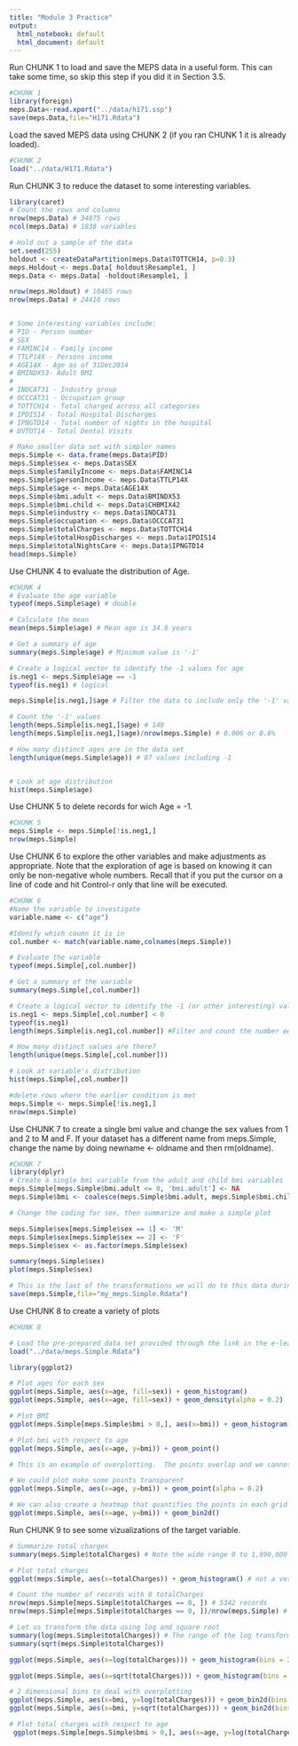 ---
title: "Module 3 Practice"
output:
  html_notebook: default
  html_document: default
---

Run CHUNK 1 to load and save the MEPS data in a useful form. This can take some time, so skip this step if you did it in Section 3.5.
```{r}
#CHUNK 1
library(foreign)
meps.Data<-read.xport("../data/h171.ssp")
save(meps.Data,file="H171.Rdata")
```

Load the saved MEPS data using CHUNK 2 (if you ran CHUNK 1 it is already loaded).

```{r}
#CHUNK 2
load("../data/H171.Rdata")
```

Run CHUNK 3 to reduce the dataset to some interesting variables.
```{r}
library(caret)
# Count the rows and columns
nrow(meps.Data) # 34875 rows
ncol(meps.Data) # 1838 variables

# Hold out a sample of the data
set.seed(255)
holdout <- createDataPartition(meps.Data$TOTTCH14, p=0.3)
meps.Holdout <- meps.Data[ holdout$Resample1, ]
meps.Data <- meps.Data[ -holdout$Resample1, ]

nrow(meps.Holdout) # 10465 rows
nrow(meps.Data) # 24410 rows


# Some interesting variables include:
# PID - Person number
# SEX
# FAMINC14 - Family income
# TTLP14X - Persons income
# AGE14X - Age as of 31Dec2014
# BMINDX53- Adult BMI
# 
# INDCAT31 - Industry group
# OCCCAT31 - Occupation group
# TOTTCH14 - Total charged across all categories
# IPDIS14 - Total Hospital Discharges
# IPNGTD14 - Total number of nights in the hospital
# DVTOT14 - Total Dental Visits

# Make smaller data set with simpler names
meps.Simple <- data.frame(meps.Data$PID)
meps.Simple$sex <- meps.Data$SEX
meps.Simple$familyIncome <- meps.Data$FAMINC14
meps.Simple$personIncome <- meps.Data$TTLP14X
meps.Simple$age <- meps.Data$AGE14X
meps.Simple$bmi.adult <- meps.Data$BMINDX53
meps.Simple$bmi.child <- meps.Data$CHBMIX42
meps.Simple$industry <- meps.Data$INDCAT31
meps.Simple$occupation <- meps.Data$OCCCAT31
meps.Simple$totalCharges <- meps.Data$TOTTCH14
meps.Simple$totalHospDischarges <- meps.Data$IPDIS14
meps.Simple$totalNightsCare <- meps.Data$IPNGTD14
head(meps.Simple)

```

Use CHUNK 4 to evaluate the distribution of Age.

```{r}
#CHUNK 4
# Evaluate the age variable
typeof(meps.Simple$age) # double

# Calculate the mean
mean(meps.Simple$age) # Mean age is 34.8 years

# Get a summary of age
summary(meps.Simple$age) # Minimum value is '-1'

# Create a logical vector to identify the -1 values for age
is.neg1 <- meps.Simple$age == -1
typeof(is.neg1) # logical

meps.Simple[is.neg1,]$age # Filter the data to include only the '-1' values

# Count the '-1' values
length(meps.Simple[is.neg1,]$age) # 149
length(meps.Simple[is.neg1,]$age)/nrow(meps.Simple) # 0.006 or 0.6%

# How many distinct ages are in the data set
length(unique(meps.Simple$age)) # 87 values including -1


# Look at age distribution
hist(meps.Simple$age)
```

Use CHUNK 5 to delete records for wich Age = -1.

```{r}
#CHUNK 5
meps.Simple <- meps.Simple[!is.neg1,]
nrow(meps.Simple)
```

Use CHUNK 6 to explore the other variables and make adjustments as appropriate. Note that the exploration of age is based on knowing it can only be non-negative whole numbers. Recall that if you put the cursor on a line of code and hit Control-r only that line will be executed.

```{r}
#CHUNK 6
#Name the variable to investigate
variable.name <- c("age")

#Idenify which coumn it is in
col.number <- match(variable.name,colnames(meps.Simple))

# Evaluate the variable
typeof(meps.Simple[,col.number])

# Get a summary of the variable
summary(meps.Simple[,col.number]) 

# Create a logical vector to identify the -1 (or other interesting) values 
is.neg1 <- meps.Simple[,col.number] < 0
typeof(is.neg1) 
length(meps.Simple[is.neg1,col.number]) #Filter and count the number equal to -1 

# How many distinct values are there?
length(unique(meps.Simple[,col.number])) 

# Look at variable's distribution
hist(meps.Simple[,col.number])

#delete rows where the earlier condition is met
meps.Simple <- meps.Simple[!is.neg1,]
nrow(meps.Simple)
```

Use CHUNK 7 to create a single bmi value and change the sex values from 1 and 2 to M and F. 
If your dataset has a different name from meps.Simple, change the name by doing newname <- oldname and then rm(oldname).

```{r}
#CHUNK 7
library(dplyr)
# Create a single bmi variable from the adult and child bmi variables
meps.Simple[meps.Simple$bmi.adult <= 0, 'bmi.adult'] <- NA
meps.Simple$bmi <- coalesce(meps.Simple$bmi.adult, meps.Simple$bmi.child)

# Change the coding for sex, then summarize and make a simple plot

meps.Simple$sex[meps.Simple$sex == 1] <- 'M'
meps.Simple$sex[meps.Simple$sex == 2] <- 'F'
meps.Simple$sex <- as.factor(meps.Simple$sex)

summary(meps.Simple$sex)
plot(meps.Simple$sex)

# This is the last of the transformations we will do to this data during this practice so we will save the data file here
save(meps.Simple,file="my_meps.Simple.Rdata")

```

Use CHUNK 8 to create a variety of plots

```{r}
#CHUNK 8

# Load the pre-prepared data set provided through the link in the e-learning slides
load("../data/meps.Simple.Rdata")

library(ggplot2)

# Plot ages for each sex
ggplot(meps.Simple, aes(x=age, fill=sex)) + geom_histogram()
ggplot(meps.Simple, aes(x=age, fill=sex)) + geom_density(alpha = 0.2)

# Plot BMI
ggplot(meps.Simple[meps.Simple$bmi > 0,], aes(x=bmi)) + geom_histogram(binwidth = 1)

# Plot bmi with respect to age
ggplot(meps.Simple, aes(x=age, y=bmi)) + geom_point()

# This is an example of overplotting.  The points overlap and we cannot tell if there are 1 or 100 points at any particular area of the plot

# We could plot make some points transparent
ggplot(meps.Simple, aes(x=age, y=bmi)) + geom_point(alpha = 0.2)

# We can also create a heatmap that quantifies the points in each grid of the plot similar to a histogram
ggplot(meps.Simple, aes(x=age, y=bmi)) + geom_bin2d()
```

Run CHUNK 9 to see some vizualizations of the target variable.

```{r}
# Summarize total charges
summary(meps.Simple$totalCharges) # Note the wide range 0 to 1,990,000

# Plot total charges
ggplot(meps.Simple, aes(x=totalCharges)) + geom_histogram() # not a very informative plot

# Count the number of records with 0 totalCharges
nrow(meps.Simple[meps.Simple$totalCharges == 0, ]) # 5342 records
nrow(meps.Simple[meps.Simple$totalCharges == 0, ])/nrow(meps.Simple) # 0.2202 or 22.02%

# Let us transform the data using log and square root
summary(log(meps.Simple$totalCharges)) # The range of the log transformed value is more reasonable if we ignore those -Inf
summary(sqrt(meps.Simple$totalCharges))

ggplot(meps.Simple, aes(x=log(totalCharges))) + geom_histogram(bins = 200)

ggplot(meps.Simple, aes(x=sqrt(totalCharges))) + geom_histogram(bins = 200) # So many zeros

# 2 dimensional bins to deal with overplotting
ggplot(meps.Simple, aes(x=bmi, y=log(totalCharges))) + geom_bin2d(bins = 100)
ggplot(meps.Simple, aes(x=bmi, y=sqrt(totalCharges))) + geom_bin2d(bins = 100)

# Plot total charges with respect to age
 ggplot(meps.Simple[meps.Simple$bmi > 0,], aes(x=age, y=log(totalCharges))) + geom_point(alpha = 0.2)
```
